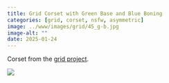 ```yaml
---
title: Grid Corset with Green Base and Blue Boning
categories: [grid, corset, nsfw, asymmetric]
image: ../www/images/grid/45_g-b.jpg
image-alt: ""
date: 2025-01-24
---
```


Corset from the [grid project](/posts/2025-01-27_grid-project.html).

![](../www/images/grid/45_g-b.jpg)

